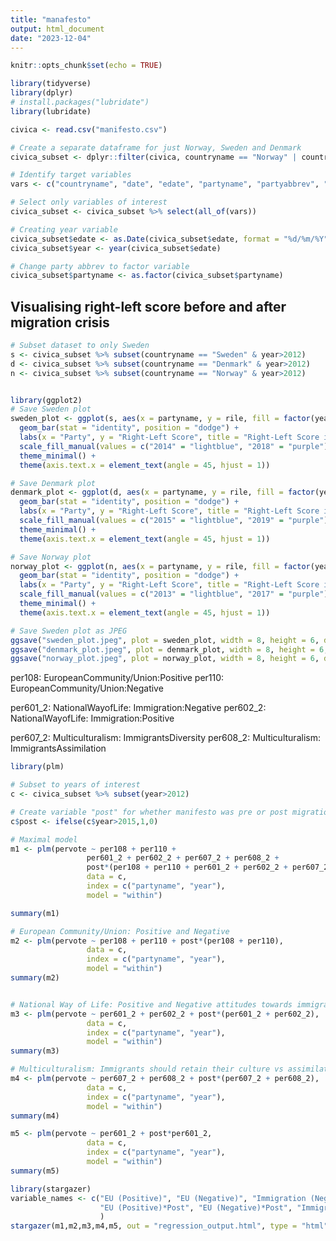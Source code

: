 ```yaml
---
title: "manafesto"
output: html_document
date: "2023-12-04"
---
```


```r
knitr::opts_chunk$set(echo = TRUE)
```

```r
library(tidyverse)
library(dplyr)
# install.packages("lubridate")
library(lubridate)

civica <- read.csv("manifesto.csv")

# Create a separate dataframe for just Norway, Sweden and Denmark
civica_subset <- dplyr::filter(civica, countryname == "Norway" | countryname == "Sweden" | countryname == "Denmark")

# Identify target variables
vars <- c("countryname", "date", "edate", "partyname", "partyabbrev", "pervote", "per108", "per110", "per601", "per607", "per608", "per7062", "per601_2", "per602_2", "per607_2", "per608_2","rile")

# Select only variables of interest
civica_subset <- civica_subset %>% select(all_of(vars))

# Creating year variable
civica_subset$edate <- as.Date(civica_subset$edate, format = "%d/%m/%Y")
civica_subset$year <- year(civica_subset$edate)

# Change party abbrev to factor variable
civica_subset$partyname <- as.factor(civica_subset$partyname)
```

## Visualising right-left score before and after migration crisis
```r
# Subset dataset to only Sweden
s <- civica_subset %>% subset(countryname == "Sweden" & year>2012)
d <- civica_subset %>% subset(countryname == "Denmark" & year>2012)
n <- civica_subset %>% subset(countryname == "Norway" & year>2012)


library(ggplot2)
# Save Sweden plot
sweden_plot <- ggplot(s, aes(x = partyname, y = rile, fill = factor(year))) +
  geom_bar(stat = "identity", position = "dodge") +
  labs(x = "Party", y = "Right-Left Score", title = "Right-Left Score in Swedish Parties in 2014 and 2018", subtitle = "Social Democratic Labour Party had highest % of votes both years") +
  scale_fill_manual(values = c("2014" = "lightblue", "2018" = "purple"), name="Year") +  # Customizing fill colors
  theme_minimal() +
  theme(axis.text.x = element_text(angle = 45, hjust = 1))

# Save Denmark plot
denmark_plot <- ggplot(d, aes(x = partyname, y = rile, fill = factor(year))) +
  geom_bar(stat = "identity", position = "dodge") +
  labs(x = "Party", y = "Right-Left Score", title = "Right-Left Score in Danish Parties in 2015 and 2019", subtitle = "Social Democratic Party had highest % of votes both years") +
  scale_fill_manual(values = c("2015" = "lightblue", "2019" = "purple"), name="Year") +  # Customizing fill colors
  theme_minimal() +
  theme(axis.text.x = element_text(angle = 45, hjust = 1))

# Save Norway plot
norway_plot <- ggplot(n, aes(x = partyname, y = rile, fill = factor(year))) +
  geom_bar(stat = "identity", position = "dodge") +
  labs(x = "Party", y = "Right-Left Score", title = "Right-Left Score in Norwegian Parties in 2015 and 2019", subtitle = "Labour Party had highest % of votes both years") +
  scale_fill_manual(values = c("2013" = "lightblue", "2017" = "purple"), name="Year") +  # Customizing fill colors
  theme_minimal() +
  theme(axis.text.x = element_text(angle = 45, hjust = 1))

# Save Sweden plot as JPEG
ggsave("sweden_plot.jpeg", plot = sweden_plot, width = 8, height = 6, dpi = 300)
ggsave("denmark_plot.jpeg", plot = denmark_plot, width = 8, height = 6, dpi = 300)
ggsave("norway_plot.jpeg", plot = norway_plot, width = 8, height = 6, dpi = 300)

```

per108: EuropeanCommunity/Union:Positive
per110: EuropeanCommunity/Union:Negative

per601_2: NationalWayofLife: Immigration:Negative
per602_2: NationalWayofLife: Immigration:Positive

per607_2: Multiculturalism: ImmigrantsDiversity
per608_2: Multiculturalism: ImmigrantsAssimilation


```r
library(plm)

# Subset to years of interest
c <- civica_subset %>% subset(year>2012)

# Create variable "post" for whether manifesto was pre or post migration crisis
c$post <- ifelse(c$year>2015,1,0)

# Maximal model
m1 <- plm(pervote ~ per108 + per110 + 
                 per601_2 + per602_2 + per607_2 + per608_2 + 
                 post*(per108 + per110 + per601_2 + per602_2 + per607_2 + per608_2),
                 data = c,
                 index = c("partyname", "year"),
                 model = "within")

summary(m1)

# European Community/Union: Positive and Negative
m2 <- plm(pervote ~ per108 + per110 + post*(per108 + per110),
                 data = c,
                 index = c("partyname", "year"),
                 model = "within")
summary(m2)


# National Way of Life: Positive and Negative attitudes towards immigration
m3 <- plm(pervote ~ per601_2 + per602_2 + post*(per601_2 + per602_2),
                 data = c,
                 index = c("partyname", "year"),
                 model = "within")
summary(m3)

# Multiculturalism: Immigrants should retain their culture vs assimilate
m4 <- plm(pervote ~ per607_2 + per608_2 + post*(per607_2 + per608_2),
                 data = c,
                 index = c("partyname", "year"),
                 model = "within")
summary(m4)

m5 <- plm(pervote ~ per601_2 + post*per601_2,
                 data = c,
                 index = c("partyname", "year"),
                 model = "within")
summary(m5)
```


```r
library(stargazer)
variable_names <- c("EU (Positive)", "EU (Negative)", "Immigration (Negative)", "Immigration (Positive)", "Integration", "Assimilation", "Post Policy",
                    "EU (Positive)*Post", "EU (Negative)*Post", "Immigration (Negative)*Post", "Immigration (Positive)*Post", "Integration*Post", "Assimilation*Post"
                    )
stargazer(m1,m2,m3,m4,m5, out = "regression_output.html", type = "html", covariate.labels = variable_names)

```





